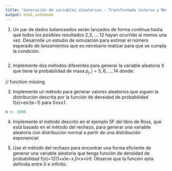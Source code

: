 ```yaml
---
title: "Generación de variables aleatorias - Transformada inversa y Método del rechazo"
output: html_notebook
---
```


1. Un par de dados balanceados serán lanzados de forma continua hasta que todos los posibles resultados 2,3, ... 12 hayan ocurrido al menos una vez. Desarrolle un estudio de simulación para estimar el número esperado de lanzamientos que es necesario realizar para que se cumpla la condición.

```r

```


2. Implemente dos métodos diferentes para generar la variable aleatoria X que tiene la probabilidad de masa $p_j, j=5,6,..., 14$ donde:

// function missing

3. Implemente un método para generar valores aleatorios que siguen la distribución descrita por la función de densidad de probabilidad f(x)=ex/(e−1) para 0≤x≤1.

```r
n <- 1000


```


4. Implemente el método descrito en el ejemplo 5F del libro de Ross, que está basado en el método del rechazo, para generar una variable aleatoria con distribución normal a partir de una distribución exponencial

5. Use el método del rechazo para encontrar una forma eficiente de generar una variable aleatoria que tenga función de densidad de probabilidad f(x)=12(1+x)e−x,0<x<inf. Observe que la función esta definida entre 0 e infinito.